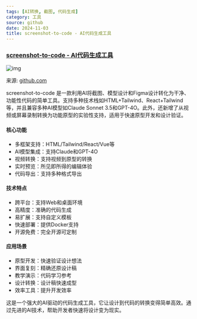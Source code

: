 ```yaml
---
tags: [AI转换, 截图, 代码生成]
category: 工具
source: github
date: 2024-11-03
title: screenshot-to-code - AI代码生成工具
---
```


### [screenshot-to-code - AI代码生成工具](https://github.com/liseami/screenshot-to-code)

![img](https://img.mengpeng.tech/i/2024/11/24/6742f9cd4e74b.webp)

来源: [github.com](https://github.com/liseami/screenshot-to-code)

screenshot-to-code 是一款利用AI将截图、模型设计和Figma设计转化为干净、功能性代码的简单工具。支持多种技术栈如HTML+Tailwind、React+Tailwind等，并且兼容多种AI模型如Claude Sonnet 3.5和GPT-4O。此外，还新增了从视频或屏幕录制转换为功能原型的实验性支持，适用于快速原型开发和设计验证。

#### 核心功能
- 多框架支持：HTML/Tailwind/React/Vue等
- AI模型集成：支持Claude和GPT-4O
- 视频转换：支持视频到原型的转换
- 实时预览：所见即所得的编辑体验
- 代码导出：支持多种格式导出

#### 技术特点
- 跨平台：支持Web和桌面环境
- 高精度：准确的代码生成
- 易扩展：支持自定义模板
- 快速部署：提供Docker支持
- 开源免费：完全开源可定制

#### 应用场景
- 原型开发：快速验证设计想法
- 界面复刻：精确还原设计稿
- 教学演示：代码学习参考
- 设计转换：设计稿快速成型
- 效率工具：提升开发效率

这是一个强大的AI驱动的代码生成工具，它让设计到代码的转换变得简单高效。通过先进的AI技术，帮助开发者快速将设计变为现实。 